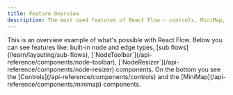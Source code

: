```yaml
---
title: Feature Overview
description: The most used features of React Flow - controls, MiniMap, node types, edge types, edge labels, and custom styling.
---
```



<ExampleLayout>
This is an overview example of what's possible with React Flow. Below you can see features like: built-in node and edge types, [sub flows](/learn/layouting/sub-flows), [`NodeToolbar`](/api-reference/components/node-toolbar), [`NodeResizer`](/api-reference/components/node-resizer) components. On the bottom you see the [Controls](/api-reference/components/controls) and the [MiniMap](/api-reference/components/minimap) components.

<RemoteCodeViewer route="examples/misc/overview" framework="react" />

</ExampleLayout>
